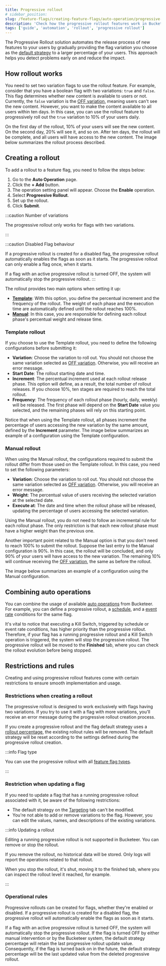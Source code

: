```yaml
---
title: Progressive rollout
# sidebar_position:
slug: /feature-flags/creating-feature-flags/auto-operation/progressive-rollout
description: 'Check how the progressive rollout features work in Bucketeer'
tags: ['guide', 'automation', 'rollout', 'progressive rollout']
---
```



The Progressive Rollout solution automates the release process of new features to your users by gradually providing the flag variation you choose as the [default strategy](/feature-flags/creating-feature-flags/targeting) to a larger percentage of your users. This approach helps you detect problems early on and reduce the impact. 

## How rollout works

You need to set two variation flags to use the rollout feature. For example, consider that you have a boolean flag with two variations: `true` and `false`. This flag determines whether new content is available to users or not. Currently, the `false` variation is the [OFF variation](/feature-flags/creating-feature-flags/targeting#the-targeting-page), meaning users can't see the new content. However, you want to make the content available to all users within ten days. In this case, you can use the rollout feature to progressively roll out the `true` variation to 10% of your users daily. 

On the first day of the rollout, 10% of your users will see the new content. On the second day, 20% will see it, and so on. After ten days, the rollout will be complete, and all users will have access to the new content. The image below summarizes the rollout process described.

<CenteredImg
  imgURL="img/feature-flags/auto-ops-rules/rollout.png"
  alt="Rollout example"
  wSize="550px"
  borderWidth="1px"
/>

## Creating a rollout

To add a rollout to a feature flag, you need to follow the steps below:

1. Go to the **Auto Operation** page.
2. Click the **+ Add** button.
3. The operation setting panel will appear. Choose the **Enable** operation.
4. Select **Progreesive Rollout**.
5. Set up the rollout.
6. Click **Submit**. 

:::caution Number of variations

The progressive rollout only works for flags with two variations. 

:::

:::caution Disabled Flag behaviour

If a progressive rollout is created for a disabled flag, the progressive rollout automatically enables the flags as soon as it starts. The progressive rollout can only enable a flag once, when it starts.

If a flag with an active progressive rollout is turned OFF, the system will automatically stop the progressive rollout. 
:::

The rollout provides two main options when setting it up:

- [**Template**](/feature-flags/creating-feature-flags/auto-operation/progressive-rollout#template-rollout): With this option, you define the percentual increment and the frequency of the rollout. The weight of each phase and the execution time are automatically defined until the rollout reaches 100%.
- [**Manual**](/feature-flags/creating-feature-flags/auto-operation/progressive-rollout#manual-rollout): In this case, you are responsible for defining each rollout phase's percentual weight and release time.

### Template rollout

If you choose to use the Template rollout, you need to define the following configurations before submitting it:

- **Variation**: Choose the variation to roll out. You should not choose the same variation selected as [OFF variation](/feature-flags/creating-feature-flags/targeting#the-targeting-page). Otherwise, you will receive an error message.
- **Start Date**: The rollout starting date and time. 
- **Increment**: The percentual increment used at each rollout release phase. This option will define, as a result, the total number of rollout releases. If you choose 10%, ten stages are required to reach the total rollout.
- **Frequency**: The frequency of each rollout phase (hourly, daily, weekly) will be released. The first phase will depend on the **Start Date** value you selected, and the remaining phases will rely on this starting point. 

Notice that when using the Template rollout, all phases increment the percentage of users accessing the new variation by the same amount, defined by the **Increment** parameter. The image below summarizes an example of a configuration using the Template configuration.

<CenteredImg
  imgURL="img/feature-flags/auto-ops-rules/template-rollout.png"
  alt="Template rollout"
  wSize="400px"
  borderWidth="1px"
/>

### Manual rollout

When using the Manual rollout, the configurations required to submit the rollout differ from those used on the Template rollout. In this case, you need to set the following parameters:

- **Variation**: Choose the variation to roll out. You should not choose the same variation selected as [OFF variation](/feature-flags/creating-feature-flags/targeting#the-targeting-page). Otherwise, you will receive an error message.
- **Weight**: The percentual value of users receiving the selected variation at the selected date. 
- **Execute at**: The date and time when the rollout phase will be released, updating the percentage of users accessing the selected variation.

Using the Manual rollout, you do not need to follow an incremental rule for each rollout phase. The only restriction is that each new rollout phase must have a higher weight than the previous one. 

Another important point related to the Manual option is that you don't need to reach 100% to submit the rollout. Suppose the last entry to the Manual configuration is 90%. In this case, the rollout will be concluded, and only 90% of your users will have access to the new variation. The remaining 10% will continue receiving the [OFF variation](/feature-flags/creating-feature-flags/targeting#the-targeting-page), the same as before the rollout.

The image below summarizes an example of a configuration using the Manual configuration.

<CenteredImg
  imgURL="img/feature-flags/auto-ops-rules/manual-rollout.png"
  alt="Template rollout"
  wSize="400px"
  borderWidth="1px"
/>

## Combining auto operations

You can combine the usage of available [auto operations](/feature-flags/creating-feature-flags/auto-operation) from Bucketeer. For example, you can define a progressive rollout, a [schedule](/feature-flags/creating-feature-flags/auto-operation/schedule), and a [event rate](/feature-flags/creating-feature-flags/auto-operation/event-rate) conditions for the same flag. 

It's vital to notice that executing a Kill Switch, triggered by schedule or event rate conditions, has higher priority than the progressive rollout. Therefore, if your flag has a running progressive rollout and a Kill Switch operation is triggered, the system will stop the progressive rollout. The progressive rollout will be moved to the **Finished** tab, where you can check the rollout evolution before being stopped.

## Restrictions and rules

Creating and using progressive rollout features come with certain restrictions to ensure smooth implementation and usage.

### Restrictions when creating a rollout

The progressive rollout is designed to work exclusively with flags having two variations. If you try to use it with a flag with more variations, you'll receive an error message during the progressive rollout creation process.

If you create a progressive rollout and the flag default strategy uses a [rollout percentage](/feature-flags/creating-feature-flags/targeting#rollout-percentage), the existing rollout rules will be removed. The default strategy will be reset according to the settings defined during the progressive rollout creation.

:::info Flag type

You can use the progressive rollout with all [feature flag types](/feature-flags/creating-feature-flags/create-feature-flag#feature-flags-types).

:::

### Restriction when updating a flag

If you need to update a flag that has a running progressive rollout associated with it, be aware of the following restrictions:

- The default strategy on the [Targeting](/feature-flags/creating-feature-flags/targeting) tab can't be modified.
- You're not able to add or remove variations to the flag. However, you can edit the values, names, and descriptions of the existing variations.

:::info Updating a rollout

Editing a running progressive rollout is not supported in Bucketeer. You can remove or stop the rollout.

If you remove the rollout, no historical data will be stored. Only logs will report the operations related to that rollout.

When you stop the rollout, it's shut, moving it to the finished tab, where you can inspect the rollout level it reached, for example.

:::

### Operational rules

Progressive rollouts can be created for flags, whether they're enabled or disabled. If a progressive rollout is created for a disabled flag, the progressive rollout will automatically enable the flags as soon as it starts.

If a flag with an active progressive rollout is turned OFF, the system will automatically stop the progressive rollout. If the flag is turned OFF by either manual intervention or by the Bucketeer system, the default strategy percentage will retain the last progressive rollout update value. Consequently, if the flag is turned back on in the future, the default strategy percentage will be the last updated value from the deleted progressive rollout.